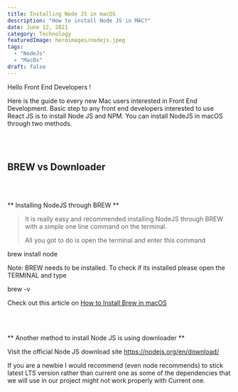 ```yaml
---
title: Installing Node JS in macOS
description: "How to install Node JS in MAC?"
date: June 12, 2021
category: Technology
featuredImage: heroimages/nodejs.jpeg
tags:
  - "NodeJs"
  - "MacOs"
draft: false
---
```


Hello Front End Developers !

Here is the guide to every new Mac users interested in Front End Development. Basic step to any front end developers interested to use React JS is to install Node JS and NPM. You can install NodeJS in macOS through two methods.

<br/>
<br/>

## BREW vs Downloader

<br/>
<br/>

** Installing NodeJS through BREW **

>It is really easy and recommended installing NodeJS through BREW with a simple one line command on the terminal.
>
>All you got to do is open the terminal and enter this command

<CodeBlock> brew install node </CodeBlock>

Note: BREW needs to be installed. To check if its installed please open the TERMINAL and type

<CodeBlock> brew -v</CodeBlock>

Check out this article on <a href="/blog/install-brew-macos">How to Install Brew in macOS</a>

<br/>
<br/>

** Another method to install Node JS is using downloader **

Visit the official Node JS download site <a href="https://nodejs.org/en/download/" target="_blank">https://nodejs.org/en/download/</a>

If you are a newbie I would recommend (even node recommends) to stick latest LTS version rather than current one as some of the dependencies that we will use in our project might not work properly with Current one.